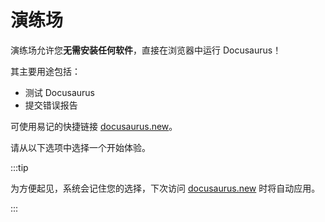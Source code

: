 # 演练场

演练场允许您**无需安装任何软件**，直接在浏览器中运行 Docusaurus！

其主要用途包括：

- 测试 Docusaurus
- 提交错误报告

可使用易记的快捷链接 [docusaurus.new](https://docusaurus.new)。

请从以下选项中选择一个开始体验。


<PlaygroundCardsRow />

:::tip

为方便起见，系统会记住您的选择，下次访问 [docusaurus.new](https://docusaurus.new) 时将自动应用。

:::